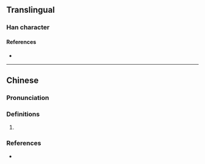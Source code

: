{{character info}}
==Translingual==

===Han character===
{{Han char|rn=30|rad=口|as=14|sn=17|four=|canj=RIDI|ids=⿰口麼}}

====References====
* {{Han ref|kx=0212.191|hdz=10697.031|uh=5692|ud=22162}}

----

==Chinese==
{{zh-forms}}

===Pronunciation===
{{zh-pron
|m=mē
|c=mo1
|cat=
}}

===Definitions===
{{zh-hanzi}}

# {{rfdef|zh}}

===References===
* {{R:yue:Jyutping Database}}